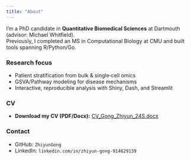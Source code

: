 ```yaml
---
title: "About"
---
```


I'm a PhD candidate in **Quantitative Biomedical Sciences** at Dartmouth (advisor: Michael Whitfield).  
Previously, I completed an MS in Computational Biology at CMU and built tools spanning R/Python/Go.

### Research focus
- Patient stratification from bulk & single‑cell omics
- GSVA/Pathway modeling for disease mechanisms
- Interactive, reproducible analysis with Shiny, Dash, and Streamlit

### CV
- **Download my CV (PDF/Docx):** [CV_Gong_Zhiyun_24S.docx](CV_Gong_Zhiyun_24S.docx)

### Contact
<!-- - Email: Zhiyun.Gong.GR@Dartmouth.edu -->
- GitHub: `ZhiyunGong`
- LinkedIn: `linkedin.com/in/zhiyun-gong-914629139`
